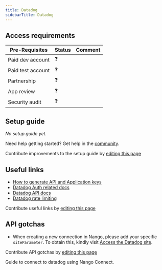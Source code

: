 ```yaml
---
title: Datadog
sidebarTitle: Datadog
---
```



<Overview />
<PreBuiltTooling />
<PreBuiltUseCases />

## Access requirements
| Pre-Requisites | Status | Comment|
| - | - | - |
| Paid dev account | ❓ |  |
| Paid test account | ❓ |  |
| Partnership | ❓ | |
| App review | ❓ |  |
| Security audit | ❓ | |


## Setup guide

_No setup guide yet._

<Tip>Need help getting started? Get help in the [community](https://nango.dev/slack).</Tip>

<Note>Contribute improvements to the setup guide by [editing this page](https://github.com/nangohq/nango/tree/master/docs/integrations/all/datadog.mdx)</Note>


## Useful links

-   [How to generate API and Application keys](https://docs.datadoghq.com/account_management/api-app-keys/#add-an-api-key-or-client-token)
-   [Datadog Auth related docs](https://docs.datadoghq.com/api/latest/authentication/)
-   [Datadog API docs](https://docs.datadoghq.com/api/latest/)
-   [Datadog rate limiting](https://docs.datadoghq.com/api/latest/rate-limits/)

<Note>Contribute useful links by [editing this page](https://github.com/nangohq/nango/tree/master/docs/integrations/all/datadog.mdx)</Note>

## API gotchas

- When creating a new connection in Nango, please add your specific `siteParameter`. To obtain this, kindly visit [Access the Datadog site](https://docs.datadoghq.com/getting_started/site/#access-the-datadog-site).

<Note>Contribute API gotchas by [editing this page](https://github.com/nangohq/nango/tree/master/docs/integrations/all/datadog.mdx)</Note>

<Card title="Connect to datadog" icon="link" href="/integrations/all/datadog/connect" horizontal>
  Guide to connect to datadog using Nango Connect.
</Card>
